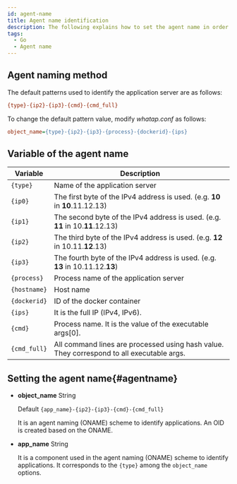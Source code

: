 ```yaml
---
id: agent-name
title: Agent name identification
description: The following explains how to set the agent name in order to identify the monitoring target.
tags:
  - Go
  - Agent name
---
```



<Apmnamedescription />

## Agent naming method

The default patterns used to identify the application server are as follows:

```ini title='Default pattern'
{type}-{ip2}-{ip3}-{cmd}-{cmd_full}
```

To change the default pattern value, modify _whatap.conf_ as follows:

```ini title='whatap.conf'
object_name={type}-{ip2}-{ip3}-{process}-{dockerid}-{ips}
```

## Variable of the agent name

| Variable       | Description                                                                                      |
| -------------- | ------------------------------------------------------------------------------------------------ |
| `{type}`       | Name of the application server                                                                   |
| `{ip0}`        | The first byte of the IPv4 address is used. (e.g. **10** in **10**.11.12.13)  |
| `{ip1}`        | The second byte of the IPv4 address is used. (e.g. **11** in 10.**11**.12.13) |
| `{ip2}`        | The third byte of the IPv4 address is used. (e.g. **12** in 10.11.**12**.13)  |
| `{ip3}`        | The fourth byte of the IPv4 address is used. (e.g. **13** in 10.11.12.**13**) |
| `{process}`    | Process name of the application server                                                           |
| `{hostname}`   | Host name                                                                                        |
| `{dockerid}`   | ID of the docker container                                                                       |
| `{ips}`        | It is the full IP (IPv4, IPv6).                                               |
| `{cmd}`        | Process name. It is the value of the executable args[0].                                         |
| `{cmd_full}`   | All command lines are processed using hash value. They correspond to all executable args.        |

## Setting the agent name{#agentname}

- **object_name** <span class='type'>String</span>

  Default `{app_name}-{ip2}-{ip3}-{cmd}-{cmd_full}`

  It is an agent naming (ONAME) scheme to identify applications. An OID is created based on the ONAME.

- **app_name** <span class='type'>String</span>

  It is a component used in the agent naming (ONAME) scheme to identify applications. It corresponds to the `{type}` among the `object_name` options.
